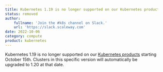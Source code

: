 ```yaml
---
title: Kubernetes 1.19 is no longer supported on our Kubernetes products starting October 15th
status: removed
author:
    fullname: 'Join the #k8s channel on Slack.'
    url: 'https://slack.scaleway.com'
date: 2022-10-06
category: compute
product: kubernetes
---
```


Kubernetes 1.19 is no longer supported on our [Kubernetes products](/containers/kubernetes/quickstart) starting October 15th. Clusters in this specific version will automatically be upgraded to 1.20 at that date.